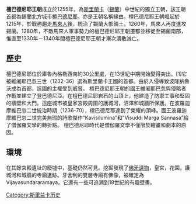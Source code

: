 {{Unreferenced|time=2008-07-10}}
'''檀巴德尼耶王朝'''成立於1255年，為[[斯里蘭卡|斯里蘭卡]]（[[錫蘭|錫蘭]]）中世紀的獨立王朝，該王朝首都為錫蘭北方城市[[檀巴德尼耶|檀巴德尼耶]]，亦是王朝名稱緣由。檀巴德尼耶王朝崛起於1215年，於戰勝趨走[[馬來人|馬來人]]後，統治了錫蘭大部領土。1260年，馬來人再度進攻錫蘭。1280年，不敵馬來人軍事勢力的檀巴德尼耶王朝遷都並移徙至錫蘭南部，惟直至1330年－1340年間檀巴德尼耶王朝才漸次潰散滅亡。

==歷史==
檀巴德尼耶位於庫魯內格勒西南約30公里處，在13世紀中期開始變得突出。[1]它被維阇耶巴忽三世（1232-36）選為斯里蘭卡王國的首都。由於入侵導致波隆納魯沃成為首都，該國的主權受到威脅。 檀巴德尼耶王朝的國王維阇耶巴忽與侵略者作戰並建立了登巴德尼亞。在檀巴德尼耶岩石的山頂上，他建造了防禦工事和堅固的牆壁和大門。這座城市被皇家宮殿周圍的護城河，沼澤和城牆所保護。在波羅迦摩維巴忽二世統治時期（1236-70），檀巴德尼耶達到了榮耀的頂峰。國王波羅迦摩維巴忽二世完美無瑕的詩歌傑作“Kavisilumina”和“Visuddi Marga Sannasa”給了僧伽羅文學的轉折點。 檀巴德尼耶時代是僧伽羅文學不僅限於繪畫和劇本的原因。

==環境==
在其餘宮殿遺址的廢墟中，基礎仍然可見。挖掘發現了[[佛牙遺物|佛牙遺物]]，皇宮，花園，護城河和城牆的寺廟遺跡。牙舍利的雙層寺廟有佛像，被確定為Vijayasundararamaya。它還有一些可追溯到18世紀的有趣壁畫。

{{亚洲历史小作品}}

[[Category:斯里兰卡历史|Category:斯里兰卡历史]]